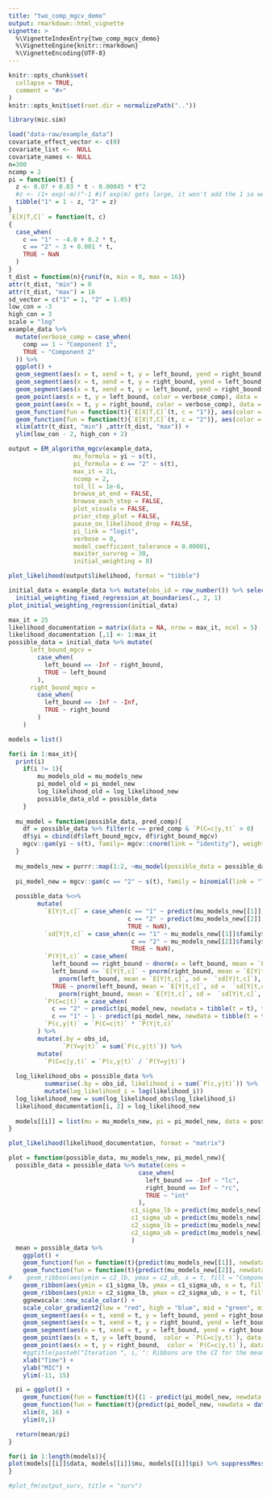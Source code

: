 ```yaml
---
title: "two_comp_mgcv_demo"
output: rmarkdown::html_vignette
vignette: >
  %\VignetteIndexEntry{two_comp_mgcv_demo}
  %\VignetteEngine{knitr::rmarkdown}
  %\VignetteEncoding{UTF-8}
---
```


```r
knitr::opts_chunk$set(
  collapse = TRUE,
  comment = "#>"
)
knitr::opts_knit$set(root.dir = normalizePath(".."))
```

```r
library(mic.sim)
```

```r
load("data-raw/example_data")
covariate_effect_vector <- c(0)
covariate_list <-  NULL
covariate_names <- NULL
n=300
ncomp = 2
pi = function(t) {
  z <- 0.07 + 0.03 * t - 0.00045 * t^2
  #z <- (1+ exp(-m))^-1 #if exp(m) gets large, it won't add the 1 so we write like this
  tibble("1" = 1 - z, "2" = z)
}
`E[X|T,C]` = function(t, c)
{
  case_when(
    c == "1" ~ -4.0 + 0.2 * t,
    c == "2" ~ 3 + 0.001 * t,
    TRUE ~ NaN
  )
}
t_dist = function(n){runif(n, min = 0, max = 16)}
attr(t_dist, "min") = 0
attr(t_dist, "max") = 16
sd_vector = c("1" = 1, "2" = 1.05)
low_con = -3
high_con = 3
scale = "log"
example_data %>% 
  mutate(verbose_comp = case_when(
    comp == 1 ~ "Component 1",
    TRUE ~ "Component 2"
  )) %>% 
  ggplot() +
  geom_segment(aes(x = t, xend = t, y = left_bound, yend = right_bound, color = verbose_comp), data = (. %>% filter(left_bound != -Inf & right_bound != Inf)), alpha = 0.3) +
  geom_segment(aes(x = t, xend = t, y = right_bound, yend = left_bound, color = verbose_comp), data = (. %>% filter(left_bound == -Inf) %>% mutate(left_bound = low_con - 2)), arrow = arrow(length = unit(0.03, "npc")), alpha = 0.3) +
  geom_segment(aes(x = t, xend = t, y = left_bound, yend = right_bound, color = verbose_comp), data = (. %>% filter(right_bound == Inf) %>% mutate(right_bound = high_con + 2)), arrow = arrow(length = unit(0.03, "npc")), alpha = 0.3) +
  geom_point(aes(x = t, y = left_bound, color = verbose_comp), data = . %>% filter(left_bound != -Inf), alpha = 0.3) +
  geom_point(aes(x = t, y = right_bound, color = verbose_comp), data = . %>% filter(right_bound != Inf), alpha = 0.3) +
  geom_function(fun = function(t){`E[X|T,C]`(t, c = "1")}, aes(color = "Component 1")) +
  geom_function(fun = function(t){`E[X|T,C]`(t, c = "2")}, aes(color = "Component 2")) +
  xlim(attr(t_dist, "min") ,attr(t_dist, "max")) +
  ylim(low_con - 2, high_con + 2)
```

```r
output = EM_algorithm_mgcv(example_data,
                  mu_formula = yi ~ s(t),
                  pi_formula = c == "2" ~ s(t),
                  max_it = 21,
                  ncomp = 2,
                  tol_ll = 1e-6,
                  browse_at_end = FALSE,
                  browse_each_step = FALSE,
                  plot_visuals = FALSE,
                  prior_step_plot = FALSE,
                  pause_on_likelihood_drop = FALSE,
                  pi_link = "logit",
                  verbose = 0,
                  model_coefficient_tolerance = 0.00001,
                  maxiter_survreg = 30,
                  initial_weighting = 8)

```

```r
plot_likelihood(output$likelihood, format = "tibble")
```

```r
initial_data = example_data %>% mutate(obs_id = row_number()) %>% select(obs_id, everything()) %>% 
  initial_weighting_fixed_regression_at_boundaries(., 2, 1)
plot_initial_weighting_regression(initial_data)
```

```r
max_it = 25
likelihood_documentation = matrix(data = NA, nrow = max_it, ncol = 5)
likelihood_documentation [,1] <- 1:max_it
possible_data = initial_data %>% mutate(
      left_bound_mgcv =
        case_when(
          left_bound == -Inf ~ right_bound,
          TRUE ~ left_bound
        ),
      right_bound_mgcv =
        case_when(
          left_bound == -Inf ~ -Inf,
          TRUE ~ right_bound
        )
    )

models = list()

for(i in 1:max_it){
  print(i)
    if(i != 1){
        mu_models_old = mu_models_new
        pi_model_old = pi_model_new
        log_likelihood_old = log_likelihood_new
        possible_data_old = possible_data
    }
  
  mu_model = function(possible_data, pred_comp){
    df = possible_data %>% filter(c == pred_comp & `P(C=c|y,t)` > 0)
    df$yi = cbind(df$left_bound_mgcv, df$right_bound_mgcv)
    mgcv::gam(yi ~ s(t), family= mgcv::cnorm(link = "identity"), weights = `P(C=c|y,t)`, data=df, method = "ML")      %>% return()
  }
  
  mu_models_new = purrr::map(1:2, ~mu_model(possible_data = possible_data, pred_comp = .x))
  
  pi_model_new = mgcv::gam(c == "2" ~ s(t), family = binomial(link = "logit"), data = possible_data, weights = `P(C=c|y,t)`, method = "ML") %>% suppressWarnings()
  
  possible_data %<>%
        mutate(
          `E[Y|t,c]` = case_when(c == "1" ~ predict(mu_models_new[[1]], newdata = possible_data),
                                 c == "2" ~ predict(mu_models_new[[2]], newdata = possible_data),
                                 TRUE ~ NaN),
          `sd[Y|t,c]` = case_when(c == "1" ~ mu_models_new[[1]]$family$getTheta(TRUE),
                                  c == "2" ~ mu_models_new[[2]]$family$getTheta(TRUE), #1,
                                  TRUE ~ NaN),
          `P(Y|t,c)` = case_when(
            left_bound == right_bound ~ dnorm(x = left_bound, mean = `E[Y|t,c]`, sd =  `sd[Y|t,c]`),
            left_bound <= `E[Y|t,c]` ~ pnorm(right_bound, mean = `E[Y|t,c]`, sd =  `sd[Y|t,c]`) -
              pnorm(left_bound, mean = `E[Y|t,c]`, sd =  `sd[Y|t,c]`),
            TRUE ~ pnorm(left_bound, mean = `E[Y|t,c]`, sd =  `sd[Y|t,c]`, lower.tail = FALSE) -
              pnorm(right_bound, mean = `E[Y|t,c]`, sd =  `sd[Y|t,c]`, lower.tail = FALSE)),
          `P(C=c|t)` = case_when(
            c == "2" ~ predict(pi_model_new, newdata = tibble(t = t), type = "response"),
            c == "1" ~ 1 - predict(pi_model_new, newdata = tibble(t = t), type = "response")),
          `P(c,y|t)` = `P(C=c|t)` * `P(Y|t,c)`
        ) %>%
        mutate(.by = obs_id,
               `P(Y=y|t)` = sum(`P(c,y|t)`)) %>%
        mutate(
          `P(C=c|y,t)` = `P(c,y|t)` / `P(Y=y|t)`)
  
  log_likelihood_obs = possible_data %>%
          summarise(.by = obs_id, likelihood_i = sum(`P(c,y|t)`)) %>%
          mutate(log_likelihood_i = log(likelihood_i))
  log_likelihood_new = sum(log_likelihood_obs$log_likelihood_i)
  likelihood_documentation[i, 2] = log_likelihood_new
  
  models[[i]] = list(mu = mu_models_new, pi = pi_model_new, data = possible_data)
}

plot_likelihood(likelihood_documentation, format = "matrix")

```

```r

plot = function(possible_data, mu_models_new, pi_model_new){
  possible_data = possible_data %>% mutate(cens =
                                    case_when(
                                      left_bound == -Inf ~ "lc",
                                      right_bound == Inf ~ "rc",
                                      TRUE ~ "int"
                                    ),
                                  c1_sigma_lb = predict(mu_models_new[[1]], tibble(t), se = T)$fit - 1.96 * mu_models_new[[1]]$family$getTheta(TRUE),
                                  c1_sigma_ub = predict(mu_models_new[[1]], tibble(t), se = T)$fit + 1.96 * mu_models_new[[1]]$family$getTheta(TRUE),
                                  c2_sigma_lb = predict(mu_models_new[[2]], tibble(t), se = T)$fit - 1.96 * mu_models_new[[2]]$family$getTheta(TRUE),
                                  c2_sigma_ub = predict(mu_models_new[[2]], tibble(t), se = T)$fit + 1.96 * mu_models_new[[2]]$family$getTheta(TRUE)
                                  )
  mean = possible_data %>%
    ggplot() +
    geom_function(fun = function(t){predict(mu_models_new[[1]], newdata = data.frame(t = t))}, aes(color = "Component 1 Mu", linetype = "Fitted Model")) +
    geom_function(fun = function(t){predict(mu_models_new[[2]], newdata = data.frame(t = t))}, aes(color = "Component 2 Mu", linetype = "Fitted Model")) +
#    geom_ribbon(aes(ymin = c2_lb, ymax = c2_ub, x = t, fill = "Component 2 Mu"), alpha = 0.25) +
    geom_ribbon(aes(ymin = c1_sigma_lb, ymax = c1_sigma_ub, x = t, fill = "Component 1 Mu"), alpha = 0.1) +
    geom_ribbon(aes(ymin = c2_sigma_lb, ymax = c2_sigma_ub, x = t, fill = "Component 2 Mu"), alpha = 0.1) +
    ggnewscale::new_scale_color() +
    scale_color_gradient2(low = "red", high = "blue", mid = "green", midpoint = 0.5) +
    geom_segment(aes(x = t, xend = t, y = left_bound, yend = right_bound, color = `P(C=c|y,t)`), data = (possible_data %>% filter(cens == "int" & c == "2")), alpha = 0.3) +
    geom_segment(aes(x = t, xend = t, y = right_bound, yend = left_bound, color = `P(C=c|y,t)`), data = (possible_data %>% filter(cens == "lc" & c == "2") %>% mutate(left_bound = -5)), arrow = arrow(length = unit(0.03, "npc")), alpha = 0.3) +
    geom_segment(aes(x = t, xend = t, y = left_bound, yend = right_bound, color = `P(C=c|y,t)`), data = (possible_data %>% filter(cens == "rc" & c == "2") %>% mutate(right_bound = 7)), arrow = arrow(length = unit(0.03, "npc")), alpha = 0.3) +
    geom_point(aes(x = t, y = left_bound,  color = `P(C=c|y,t)`), data = possible_data %>% filter(left_bound != -Inf & c == "2"), alpha = 0.3) +
    geom_point(aes(x = t, y = right_bound,  color = `P(C=c|y,t)`), data = possible_data %>% filter(right_bound != Inf & c == "2"), alpha = 0.3) +
    #ggtitle(paste0("Iteration ", i, ": Ribbons are the CI for the mean estimates")) +
    xlab("Time") +
    ylab("MIC") +
    ylim(-11, 15)

  pi = ggplot() +
    geom_function(fun = function(t){(1 - predict(pi_model_new, newdata = data.frame(t = t), type = "response"))}, aes(color = "Component 1")) +
    geom_function(fun = function(t){predict(pi_model_new, newdata = data.frame(t = t), type = "response")}, aes(color = "Component 2")) +
    xlim(0, 16) +
    ylim(0,1)

  return(mean/pi)
}

for(i in 1:length(models)){
plot(models[[i]]$data, models[[i]]$mu, models[[i]]$pi) %>% suppressMessages()
}

#plot_fm(output_surv, title = "surv")

```

